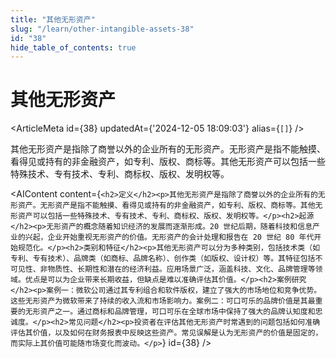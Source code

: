```yaml
---
title: "其他无形资产"
slug: "/learn/other-intangible-assets-38"
id: "38"
hide_table_of_contents: true
---
```



# 其他无形资产

<ArticleMeta id={38} updatedAt={'2024-12-05 18:09:03'} alias={`[]`} />
<div className='border-solid border-b border-t-0 my-4 border-[var(--ifm-color-gray-300)]' />

其他无形资产是指除了商誉以外的企业所有的无形资产。无形资产是指不能触摸、看得见或持有的非金融资产，如专利、版权、商标等。其他无形资产可以包括一些特殊技术、专有技术、专利、商标权、版权、发明权等。

<AIContent content={`<h2>定义</h2><p>其他无形资产是指除了商誉以外的企业所有的无形资产。无形资产是指不能触摸、看得见或持有的非金融资产，如专利、版权、商标等。其他无形资产可以包括一些特殊技术、专有技术、专利、商标权、版权、发明权等。</p><h2>起源</h2><p>无形资产的概念随着知识经济的发展而逐渐形成。20 世纪后期，随着科技和信息产业的兴起，企业开始重视无形资产的价值。无形资产的会计处理和报告在 20 世纪 80 年代开始规范化。</p><h2>类别和特征</h2><p>其他无形资产可以分为多种类别，包括技术类（如专利、专有技术）、品牌类（如商标、品牌名称）、创作类（如版权、设计权）等。其特征包括不可见性、非物质性、长期性和潜在的经济利益。应用场景广泛，涵盖科技、文化、品牌管理等领域。优点是可以为企业带来长期收益，但缺点是难以准确评估其价值。</p><h2>案例研究</h2><p>案例一：微软公司通过其专利组合和软件版权，建立了强大的市场地位和竞争优势。这些无形资产为微软带来了持续的收入流和市场影响力。案例二：可口可乐的品牌价值是其最重要的无形资产之一。通过商标和品牌管理，可口可乐在全球市场中保持了强大的品牌认知度和忠诚度。</p><h2>常见问题</h2><p>投资者在评估其他无形资产时常遇到的问题包括如何准确评估其价值，以及如何在财务报表中反映这些资产。常见误解是认为无形资产的价值是固定的，而实际上其价值可能随市场变化而波动。</p>`} id={38} />
